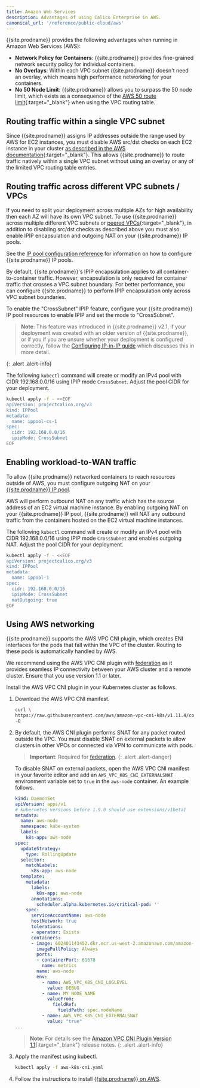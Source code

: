 ```yaml
---
title: Amazon Web Services
description: Advantages of using Calico Enterprise in AWS.
canonical_url: '/reference/public-cloud/aws'
---
```


{{site.prodname}} provides the following advantages when running in Amazon Web Services (AWS):

- **Network Policy for Containers**: {{site.prodname}} provides fine-grained network security policy for individual containers.
- **No Overlays**: Within each VPC subnet {{site.prodname}} doesn't need an overlay, which means high performance networking for your containers.
- **No 50 Node Limit**: {{site.prodname}} allows you to surpass the 50 node limit, which exists as a consequence of the [AWS 50 route limit](http://docs.aws.amazon.com/AmazonVPC/latest/UserGuide/VPC_Appendix_Limits.html#vpc-limits-route-tables){:target="_blank"} when using the VPC routing table.

## Routing traffic within a single VPC subnet

Since {{site.prodname}} assigns IP addresses outside the range used by AWS for EC2 instances, you must disable AWS src/dst
checks on each EC2 instance in your cluster
[as described in the AWS documentation](http://docs.aws.amazon.com/AmazonVPC/latest/UserGuide/VPC_NAT_Instance.html#EIP_Disable_SrcDestCheck){:target="_blank"}.  This
allows {{site.prodname}} to route traffic natively within a single VPC subnet without using an overlay or any of the limited VPC routing table entries.

## Routing traffic across different VPC subnets / VPCs

If you need to split your deployment across multiple AZs for high availability then each AZ will have its own VPC subnet.  To
use {{site.prodname}} across multiple different VPC subnets or [peered VPCs](http://docs.aws.amazon.com/AmazonVPC/latest/UserGuide/vpc-peering.html){:target="_blank"},
in addition to disabling src/dst checks as described above you must also enable IPIP encapsulation and outgoing NAT
on your {{site.prodname}} IP pools.

See the [IP pool configuration reference]({{site.baseurl}}/reference/resources/ippool)
for information on how to configure {{site.prodname}} IP pools.

By default, {{site.prodname}}'s IPIP encapsulation applies to all container-to-container traffic.  However,
encapsulation is only required for container traffic that crosses a VPC subnet boundary.  For better
performance, you can configure {{site.prodname}} to perform IPIP encapsulation only across VPC subnet boundaries.

To enable the "CrossSubnet" IPIP feature, configure your {{site.prodname}} IP pool resources
to enable IPIP and set the mode to "CrossSubnet".

> **Note**: This feature was introduced in {{site.prodname}} v2.1, if your deployment was created with
> an older version of {{site.prodname}}, or if you if you are unsure whether your deployment
> is configured correctly, follow the [Configuring IP-in-IP guide]({{site.baseurl}}/networking/vxlan-ipip)
> which discusses this in more detail.
>
{: .alert .alert-info}

The following `kubectl` command will create or modify an IPv4 pool with
CIDR 192.168.0.0/16 using IPIP mode `CrossSubnet`. Adjust the pool CIDR for your deployment.

```bash
kubectl apply -f - <<EOF
apiVersion: projectcalico.org/v3
kind: IPPool
metadata:
  name: ippool-cs-1
spec:
  cidr: 192.168.0.0/16
  ipipMode: CrossSubnet
EOF
```

## Enabling workload-to-WAN traffic

To allow {{site.prodname}} networked containers to reach resources outside of AWS,
you must configure outgoing NAT on your [{{site.prodname}} IP pool]({{site.baseurl}}/reference/resources/ippool).

AWS will perform outbound NAT on any traffic which has the source address of an EC2 virtual
machine instance.  By enabling outgoing NAT on your {{site.prodname}} IP pool, {{site.prodname}} will
NAT any outbound traffic from the containers hosted on the EC2 virtual machine instances.

The following `kubectl` command will create or modify an IPv4 pool with
CIDR 192.168.0.0/16 using IPIP mode `CrossSubnet` and enables outgoing NAT.
Adjust the pool CIDR for your deployment.

```bash
kubectl apply -f - <<EOF
apiVersion: projectcalico.org/v3
kind: IPPool
metadata:
  name: ippool-1
spec:
  cidr: 192.168.0.0/16
  ipipMode: CrossSubnet
  natOutgoing: true
EOF
```

## Using AWS networking

{{site.prodname}} supports the AWS VPC CNI plugin, which creates ENI interfaces for the pods that fall within the VPC of
the cluster. Routing to these pods is automatically handled by AWS.

We recommend using the AWS VPC CNI plugin with [federation]({{site.baseurl}}/multicluster/federation/overview) as it provides seamless IP connectivity
between your AWS cluster and a remote cluster. Ensure that you use version 1.1 or later.

Install the AWS VPC CNI plugin in your Kubernetes cluster as follows.

1. Download the AWS VPC CNI manifest.

   ```bash
   curl \
   https://raw.githubusercontent.com/aws/amazon-vpc-cni-k8s/v1.11.4/config/master/aws-k8s-cni.yaml \
   -O
   ```

1. By default, the AWS CNI plugin performs SNAT for any packet routed outside the VPC. You must disable SNAT
   on external packets to allow clusters in other VPCs or connected via VPN to communicate with pods.

   > **Important**: Required for [federation]({{site.baseurl}}/multicluster/federation/overview).
   {: .alert .alert-danger}

   To disable SNAT on external packets, open the AWS VPC CNI manifest in your favorite editor
   and add an `AWS_VPC_K8S_CNI_EXTERNALSNAT` environment variable set to `true` in the `aws-node` container.
   An example follows.

   ```yaml
   kind: DaemonSet
   apiVersion: apps/v1
   # kubernetes versions before 1.9.0 should use extensions/v1beta1
   metadata:
     name: aws-node
     namespace: kube-system
     labels:
       k8s-app: aws-node
   spec:
     updateStrategy:
       type: RollingUpdate
     selector:
       matchLabels:
         k8s-app: aws-node
     template:
       metadata:
         labels:
           k8s-app: aws-node
         annotations:
           scheduler.alpha.kubernetes.io/critical-pod: ''
       spec:
         serviceAccountName: aws-node
         hostNetwork: true
         tolerations:
         - operator: Exists
         containers:
         - image: 602401143452.dkr.ecr.us-west-2.amazonaws.com/amazon-k8s-cni:v1.3.4
           imagePullPolicy: Always
           ports:
           - containerPort: 61678
             name: metrics
           name: aws-node
           env:
             - name: AWS_VPC_K8S_CNI_LOGLEVEL
               value: DEBUG
             - name: MY_NODE_NAME
               valueFrom:
                 fieldRef:
                   fieldPath: spec.nodeName
             - name: AWS_VPC_K8S_CNI_EXTERNALSNAT
               value: "true"
   ...
   ```

   > **Note**: For details see the
   > [Amazon VPC CNI Plugin Version 1.1](https://aws.amazon.com/blogs/opensource/vpc-cni-plugin-v1-1-available){:target="_blank"}
   > release notes.
   {: .alert .alert-info}

1. Apply the manifest using kubectl.

   ```bash
   kubectl apply -f aws-k8s-cni.yaml
   ```

1. Follow the instructions to install [{{site.prodname}} on AWS]({{site.baseurl}}/getting-started/kubernetes/aws).
